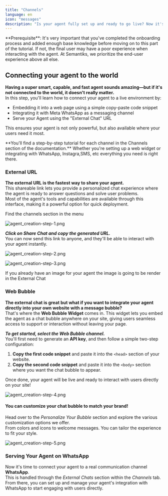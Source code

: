 ```yaml
---
title: "Channels"
language: en
icon: "messages"
description: "Is your agent fully set up and ready to go live? Now it's time to connect it to an external channel. In this section of the documentation, you'll find both native Semantiks integrations and external integrations—such as Meta WhatsApp—so you can deploy your agent where your users are."
---
```


<Info>
  **Prerequisite**: It's very important that you've completed the onboarding process and added enough base knowledge before moving on to this part of the tutorial.
  If not, the final user may have a poor experience when interacting with the agent. At Semantiks, we prioritize the end-user experience above all else.
</Info>

## Connecting your agent to the world

**Having a super smart, capable, and fast agent sounds amazing—but if it's not connected to the world, it doesn't really matter.**\
In this step, you'll learn how to connect your agent to a live environment by:

- Embedding it into a web page using a simple copy-paste code snippet
- Integrating it with Meta WhatsApp as a messaging channel
- Serve your Agent using the "External Chat" URL

This ensures your agent is not only powerful, but also available where your users need it most.

<Note>
  **You'll find a step-by-step tutorial for each channel in the Channels section of the documentation.**
  Whether you're setting up a web widget or integrating with WhatsApp, Instagra,SMS, etc everything you need is right there.
</Note>

### External URL

**The external URL is the fastest way to share your agent.**\
This shareable link lets you provide a personalized chat experience where the agent is ready to answer questions and solve user problems.\
Most of the agent's tools and capabilities are available through this interface, making it a powerful option for quick deployment.

Find the channels section in the menu

![agent_creation-step-1.png](/images/agent/agent_creation/agent_creation-step-1.png)

**_Click on Share Chat and copy the generated URL._**\
You can now send this link to anyone, and they'll be able to interact with your agent instantly.

![agent_creation-step-2.png](/images/agent/agent_creation/agent_creation-step-2.png)

![agent_creation-step-3.png](/images/agent/agent_creation/agent_creation-step-3.png)

<Note>
  If you already have an image for your agent the image is going to be render in the External Chat
</Note>

### Web Bubble

**The external chat is great but what if you want to integrate your agent directly into your own website with a message bubble?**\
That's where the **Web Bubble Widget** comes in. This widget lets you embed the agent as a chat bubble anywhere on your site, giving users seamless access to support or interaction without leaving your page.

**_To get started, select the Web Bubble channel._**\
You'll first need to generate an **API key**, and then follow a simple two-step configuration:

1. **Copy the first code snippet** and paste it into the `<head>` section of your website.
2. **Copy the second code snippet** and paste it into the `<body>` section where you want the chat bubble to appear.

Once done, your agent will be live and ready to interact with users directly on your site\!

![agent_creation-step-4.png](/images/agent/agent_creation/agent_creation-step-4.png)

#### **You can customize your chat bubble to match your brand\!**

Head over to the _Personalize Your Bubble_ section and explore the various customization options we offer.\
From colors and icons to welcome messages. You can tailor the experience to fit your style.

![agent_creation-step-5.png](/images/agent/agent_creation/agent_creation-step-5.png)

### **Serving Your Agent on WhatsApp**

Now it's time to connect your agent to a real communication channel **WhatsApp**.\
This is handled through the _External Chats_ section within the _Channels_ tab. From there, you can set up and manage your agent's integration with WhatsApp to start engaging with users directly.